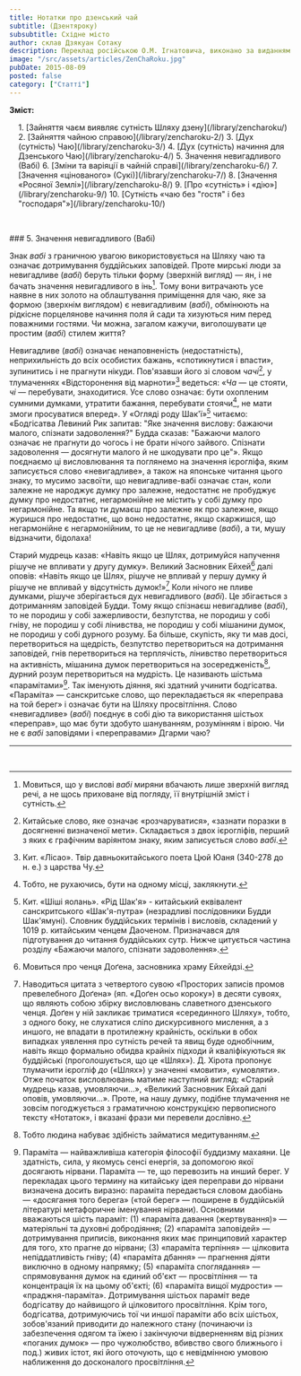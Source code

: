 ```yaml
---
title: Нотатки про дзенський чай
subtitle: (Дзентяроку)
subsubtitle: Східне місто
author: склав Дзякуан Сотаку
description: Переклад російською О.М. Ігнатовича, виконано за виданням «Тядо котен дзенсю» («Повна збірка класичних трактатів Шляху Чаю»)
image: "/src/assets/articles/ZenChaRoku.jpg"
pubDate: 2015-08-09
posted: false
category: ["Статті"]
---
```


**Зміст:**
<section style="padding-left: 1rem;">
1. [Зайняття чаєм виявляє сутність Шляху дзену](/library/zencharoku/)
2. [Зайняття чайною справою](/library/zencharoku-2/)
3. [Дух (сутність) Чаю](/library/zencharoku-3/)
4. [Дух (сутність) начиння для Дзенського Чаю](/library/zencharoku-4/)
5. Значення невигадливого (Вабі)
6. [Зміни та варіяції в чайній справі](/library/zencharoku-6/)
7. [Значення «цінованого» (Сукі)](/library/zencharoku-7/)
8. [Значення «Росяної Землі»](/library/zencharoku-8/)
9. [Про «сутність» і «дію»](/library/zencharoku-9/)
10. [Сутність «чаю без "гостя" і без "господаря"»](/library/zencharoku-10/)
</section>

<p>&nbsp;</p>
### 5. Значення невигадливого (Вабі)

Знак _вабі_ з граничною увагою використовується на Шляху чаю та означає дотримування буддійських заповідей. Проте мирські люди за невигадливе (_вабі_) беруть тільки форму (зверхній вигляд) — ян, і не бачать значення невигадливого в інь[^1]. Тому вони витрачають усе наявне в них золото на облаштування приміщення для чаю, яке за формою (зверхнім виглядом) є невигадливим (_вабі_), обмінюють на рідкісне порцелянове начиння поля й сади та хизуються ним перед поважними гостями. Чи можна, загалом кажучи, виголошувати це простим (_вабі_) стилем життя?

Невигадливе (_вабі_) означає ненаповненість (недостатність), неприхильність до всіх особистих бажань, «спотикнутися і впасти», зупинитись і не прагнути нікуди. Пов'язавши його зі словом _чачі_[^2], у тлумаченнях «Відсторонення від марноти»[^3] ведеться: «_Ча_ — це стояти, _чі_ — перебувати, знаходитися. Усе слово означає: бути охопленим сумними думками, утратити бажання, перебувати стоячи[^4], не мати змоги просуватися вперед». У «Огляді роду Шак'ї»[^5] читаємо: «Бодгісатва Левиний Рик запитав: "Яке значення вислову: бажаючи малого, спізнати задоволення?" Будда сказав: "Бажаючи малого означає не прагнути до чогось і не брати нічого зайвого. Спізнати задоволення — досягнути малого й не шкодувати про це"». Якщо поєднаємо ці висловлювання та поглянемо на значення ієрогліфа, яким записується слово «невигадливе», а також на японське читання цього знаку, то мусимо засвоїти, що невигадливе-вабі означає стан, коли залежне не народжує думку про залежне, недостатнє не пробуджує думку про недостатнє, негармонійне не містить у собі думку про негармонійне. Та якщо ти думаєш про залежне як про залежне, якщо журишся про недостатнє, що воно недостатнє, якщо скаржишся, що негармонійне є негармонійним, то це не невигадливе (_вабі_), а ти, мушу відзначити, бідолаха!

Старий мудрець казав: «Навіть якщо це Шлях, дотримуйся напучення рішуче не впливати у другу думку». Великий Засновник Ейхей[^6] далі оповів: «Навіть якщо це Шлях, рішуче не впливай у першу думку й рішуче не впливай у відсутність думок!»[^7] Коли нічого не пливе думками, рішуче зберігається дух невигадливого (_вабі_). Це збігається з дотриманням заповідей Будди. Тому якщо спізнаєш невигадливе (_вабі_), то не породиш у собі зажерливости, безпутства, не породиш у собі гніву, не породиш у собі лінивства, не породиш у собі мішанини думок, не породиш у собі дурного розуму. Ба більше, скупість, яку ти мав досі, перетвориться на щедрість, безпутство перетвориться на дотримання заповідей, гнів перетвориться на терплячість, лінивство перетвориться на активність, мішанина думок перетвориться на зосередженість[^8], дурний розум перетвориться на мудрість. Це називають шістьма «парамітами»[^9]. Так іменують діяння, які здатний учинити бодгісатва. «Параміта» — санскритське слово, що перекладається як «переправа на той берег» і означає бути на Шляху просвітління. Слово «невигадливе» (_вабі_) поєднує в собі дію та використання шістьох «переправ», що має бути здобуто шануванням, розумінням і вірою. Чи не є _вабі_ заповідями і «переправами» Дгарми чаю?

---


[^1]: Мовиться, що у вислові _вабі_ миряни вбачають лише зверхній вигляд речі, а не щось приховане від погляду, її внутрішній зміст і сутність.

[^2]: Китайське слово, яке означає «розчаруватися», «зазнати поразки в досягненні визначеної мети». Складається з двох ієрогліфів, перший з яких є графічним варіянтом знаку, яким записується слово _вабі_.

[^3]: Кит. «Лісао». Твір давньокитайського поета Цюй Юаня (340-278 до н. е.) з царства Чу.

[^4]: Тобто, не рухаючись, бути на одному місці, заклякнути.

[^5]: Кит. «Шіші яолань». «Рід Шак'я» - китайський еквівалент санскритського «Шак'я-путра» (незрадливі послідовники Будди Шак'ямуні). Словник буддійських термінів і висловів, складений у 1019 р. китайським ченцем Даоченом. Призначався для підготування до читання буддійських сутр. Нижче цитується частина розділу «Бажаючи малого, спізнати задоволення».

[^6]: Мовиться про ченця Доґена, засновника храму Ейхейдзі.

[^7]: Наводиться цитата з четвертого сувою «Просторих записів промов превелебного Доґена» (яп. «Доґен осьо короку») в десяти сувоях, що являють собою збірку висловлювань славетного дзенського ченця. Доґен у ній закликає триматися «серединного Шляху», тобто, з одного боку, не слухатися сліпо дискурсивного мислення, а з иншого, не впадати в протилежну крайність, оскільки в обох випадках уявлення про сутність речей та явищ буде однобічним, навіть якщо формально обидва крайніх підходи й кваліфікуються як буддійські (проголошується, що це «Шлях»). Д. Хірота пропонує тлумачити ієрогліф _до_ («Шлях») у значенні «мовити», «умовляти». Отже початок висловлювань матиме наступний вигляд: «Старий мудрець казав, умовляючи...», «Великий Засновник Ейхай далі оповів, умовляючи...». Проте, на нашу думку, подібне тлумачення не зовсім погоджується з граматичною конструкцією первописного тексту «Нотаток», і вказані фрази ми перевели дослівно.

[^8]: Тобто людина набуває здібність займатися медитуванням.

[^9]: Параміта — найважливіша категорія філософії буддизму махаяни. Це здатність, сила, у якомусь сенсі енергія, за допомогою якої досягають нірвани. Параміта — те, що перевозить на инший берег. У перекладах цього термину на китайську ідея переправи до нірвани визначена досить виразно: параміта передається словом даобіань — «досягання того берега» («той берег» — поширене в буддійській літературі метафоричне іменування нірвани). Основними вважаються шість параміт: (1) «параміта давання (жертвування)» — матеріяльні та духовні добродіяння; (2) «параміта заповідей» — дотримування приписів, виконання яких має принциповий характер для того, хто прагне до нірвани; (3) «параміта терпіння» — цілковита непіддатливість гніву; (4) «параміта дбання» — прагнення діяти виключно в одному напрямку; (5) «параміта споглядання» — спрямовування думок на єдиний об'єкт — просвітління — та концентрація їх на цьому об'єкті; (6) «параміта вищої мудрости» — «праджня-параміта». Дотримування шістьох параміт веде бодгісатву до найвищого й цілковитого просвітління. Крім того, бодгісатва, дотримуючись тої чи иншої параміти або всіх шістьох, зобов'язаний приводити до належного стану (починаючи із забезпечення одягом та їжею і закінчуючи відверненням від різних «поганих думок» — про чужолюбство, вбивство свого ближнього і под.) живих істот, які його оточують, що є невідмінною умовою наближення до досконалого просвітління.

<p>&nbsp;</p>